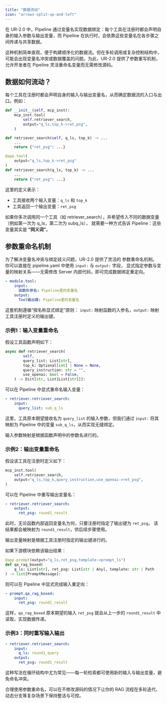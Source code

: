 ```yaml
---
title: "数据流动"
icon: "arrows-split-up-and-left"
---
```


在 UR-2.0 中，Pipeline 通过变量名实现数据绑定：每个工具在注册时都会声明自身的输入参数与输出变量，而 Pipeline 在执行时，会依靠这些变量名在各步骤之间传递与共享数据。

这种机制简单直观，便于构建顺序化的数据流。但在多轮调用或复杂控制结构中，可能会出现变量名冲突或数据覆盖的问题。为此，UR-2.0 提供了参数重写机制，允许开发者在 Pipeline 灵活重命名变量而无需修改源码。


## 数据如何流动？

每个工具在注册时都会声明自身的输入与输出变量名，从而确定数据流的入口与出口。例如：

<CodeGroup>

```python Class Like Example icon="python" highlight={4}
def __init__(self, mcp_inst):
    mcp_inst.tool(
        self.retriever_search,
        output="q_ls,top_k->ret_psg",
    )

def retriever_search(self, q_ls, top_k) -> ...
    ...
    return {"ret_psg": ...}
```

```python Decorate Like Example icon="python" highlight={2}
@app.tool(
    output="q_ls,top_k->ret_psg"
)
def retriever_search(q_ls, top_k) -> ...
    ...
    return {"ret_psg": ...}
```

</CodeGroup>

这里的定义表示：

- 工具接收两个输入变量：`q_ls` 和 `top_k`
- 工具返回一个输出变量：`ret_psg`

如果你多次调用同一个工具（如 retriever_search），并希望传入不同的数据变量（例如第一次为 q_ls，第二次为 subq_ls），
就需要一种方式告诉 Pipeline：这些变量其实是 **“同义词”**。

## 参数重命名机制

为了解决变量名冲突与绑定歧义问题，UR-2.0 提供了灵活的 参数重命名机制。
你可以直接在 pipeline.yaml 中使用 `input:` 与 `output:` 字段，
显式指定参数与变量的映射关系——无需修改 Server 内部代码，即可完成数据绑定重定向。

```yaml  icon="/images/yaml.svg"
- module.tool:
    input:
      函数形参名: Pipeline里的变量名
    output:
      Tool输出键: Pipeline里的变量名
```

这套机制遵循“按名称显式绑定”原则：
`input:` 映射函数的入参名，`output:` 映射工具注册时定义的输出键。

### 示例1：输入变量重命名

假设工具函数声明如下：

```python icon="python"
async def retriever_search(
        self,
        query_list: List[str],
        top_k: Optional[int] | None = None,
        query_instruction: str = "",
        use_openai: bool = False,
    ) -> Dict[str, List[List[str]]]:
```

可以在 Pipeline 中显式重命名输入变量：

```yaml  icon="/images/yaml.svg"
- retriever.retriever_search:
    input:
      query_list: sub_q_ls
```

这里，工具原本期望接收名为 `query_list` 的输入参数，但我们通过 `input:` 将其映射为 Pipeline 中的变量 `sub_q_ls`，从而实现无缝绑定。

<Tip>输入参数映射是根据函数声明中的参数名进行的。</Tip>

### 示例2：输出变量重命名

假设该工具在注册时定义如下：

```python icon="python"
mcp_inst.tool(
    self.retriever_search,
    output="q_ls,top_k,query_instruction,use_openai->ret_psg",
)
```

可以在 Pipeline 中重写输出变量名：

```yaml  icon="/images/yaml.svg"
- retriever.retriever_search:
    output:
      ret_psg: round1_result
```

此时，无论函数内部返回变量名为何，只要注册时指定了输出键为 `ret_psg`，
该结果都会被映射为 `round1_result`，供后续步骤使用。

<Tip>输出变量映射是根据工具注册时指定的输出键进行的。</Tip>

如果下游模块依赖该输出结果：

```python icon="python"
@app.prompt(output="q_ls,ret_psg,template->prompt_ls")
def qa_rag_boxed(
    q_ls: List[str], ret_psg: List[str | Any], template: str | Path
) -> list[PromptMessage]:
```

则可以在 Pipeline 中显式完成输入重定向：

```yaml  icon="/images/yaml.svg"
- prompt.qa_rag_boxed:
    input:
      ret_psg: round1_result
```

这样，`qa_rag_boxed` 原本期望的输入 `ret_psg` 就会从上一步的 `round1_result` 中读取，实现数据传递。


### 示例3：同时重写输入输出

```yaml icon="/images/yaml.svg"
- retriever.retriever_search:
    input:
      q_ls: round1_query
    output:
      ret_psg: round1_result
```

这种写法在循环结构中尤为常见——每一轮检索都可使用新的输入与输出变量，避免命名冲突。

<Tip>合理使用参数重命名，可以在不修改源码的情况下让你的 RAG 流程在多轮迭代、动态分支等复杂场景下保持整洁与可控。</Tip>